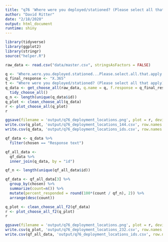 ```yaml
---
title: "q76 'Where were you deployed/stationed? (Please select all that apply)'"
author: "David Ritter"
date: "2/18/2020"
output: html_document
runtime: shiny
---
```


```r
library(tidyverse)
library(ggplot2)
library(stringr)
source("helper.R")
```

```r
raw_data <- read.csv("data/master.csv", stringsAsFactors = FALSE)
```

```r
q <- 'Where.were.you.deployed.stationed...Please.select.all.that.apply.'
q_final_response <- "X.365"
t <- "Where were you deployed/stationed? (Please select all that apply)"
q_data <- get_choose_all(raw_data, q.name = q, f.response = q_final_response) %>%
  tidy_choose_all()
q_n <- length(unique(q_data$id))
q_plot <- clean_choose_all(q_data)
r <- plot_choose_all(q_plot)
r
```

```r
ggsave(filename = 'output/q76_deployment_locations.png', plot = r, device = 'png')
write.csv(q_plot, 'output/q76_deployment_locations_144.csv', row.names = FALSE)
write.csv(q_data, 'output/q76_deployment_locations_ids.csv', row.names = FALSE)
```

```r
qf_data <- q_data %>%
  filter(chosen == "Response text")
```

```r
qf_all_data <- 
  qf_data %>%
  inner_join(q_data, by = "id")

qf_n <- length(unique(qf_all_data$id))

qf_data <- qf_all_data[3] %>%
  group_by(chosen) %>%
  summarize(count=n()) %>%
  mutate(percent_responded = round(100*(count / qf_n), 2)) %>%
  arrange(desc(count))
```

```r
q_plot <- clean_choose_all_f2(qf_data)
r <- plot_choose_all_f2(q_plot)
r
```

```r
ggsave(filename = 'output/q76_deployment_locations.png', plot = r, device = 'png')
write.csv(q_plot, 'output/q76_deployment_locations_232.csv', row.names = FALSE)
write.csv(qf_all_data, 'output/q76_deployment_locations_ids.csv', row.names = FALSE)
```

